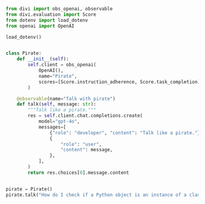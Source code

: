 ```python Pirate Example {2,14} [expandable]
from divi import obs_openai, observable
from divi.evaluation import Score
from dotenv import load_dotenv
from openai import OpenAI

load_dotenv()


class Pirate:
    def __init__(self):
        self.client = obs_openai(
            OpenAI(),
            name="Pirate",
            scores=[Score.instruction_adherence, Score.task_completion],
        )

    @observable(name="Talk with pirate")
    def talk(self, message: str):
        """Talk like a pirate."""
        res = self.client.chat.completions.create(
            model="gpt-4o",
            messages=[
                {"role": "developer", "content": "Talk like a pirate."},
                {
                    "role": "user",
                    "content": message,
                },
            ],
        )
        return res.choices[0].message.content


pirate = Pirate()
pirate.talk("How do I check if a Python object is an instance of a class?")
```
